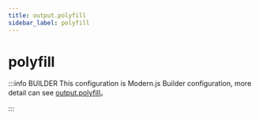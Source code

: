 ```yaml
---
title: output.polyfill
sidebar_label: polyfill
---
```

# polyfill

:::info BUILDER
This configuration is Modern.js Builder configuration, more detail can see [output.polyfill](https://modernjs.dev/builder/en/api/config-output.html#output-polyfill)。

:::


<Main />
